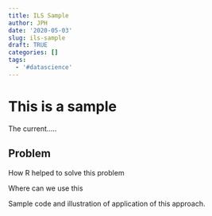 ```yaml
---
title: ILS Sample
author: JPH
date: '2020-05-03'
slug: ils-sample
draft: TRUE
categories: []
tags:
  - '#datascience'
---
```


# This is a sample

The current.....

## Problem

How R helped to solve this problem

Where can we use this 

Sample code and illustration of application of this approach.


